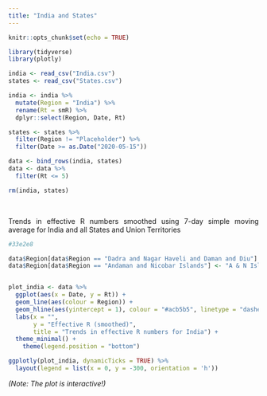```yaml
---
title: "India and States"
---
```


<style>
body {
text-align: justify}
</style>

```r
knitr::opts_chunk$set(echo = TRUE)
```

```r
library(tidyverse)
library(plotly)
```

```r
india <- read_csv("India.csv")
states <- read_csv("States.csv")

india <- india %>% 
  mutate(Region = "India") %>% 
  rename(Rt = smR) %>% 
  dplyr::select(Region, Date, Rt)

states <- states %>% 
  filter(Region != "Placeholder") %>% 
  filter(Date >= as.Date("2020-05-15"))

data <- bind_rows(india, states)
data <- data %>% 
  filter(Rt <= 5)

rm(india, states)
```



\

Trends in effective R numbers smoothed using 7-day simple moving average for India and all States and Union Territories


```r

#33e2e8

data$Region[data$Region == "Dadra and Nagar Haveli and Daman and Diu"] <- "DNH & DD"
data$Region[data$Region == "Andaman and Nicobar Islands"] <- "A & N Islands"


plot_india <- data %>% 
  ggplot(aes(x = Date, y = Rt)) +
  geom_line(aes(colour = Region)) +
  geom_hline(aes(yintercept = 1), colour = "#acb5b5", linetype = "dashed") +
  labs(x = "",
       y = "Effective R (smoothed)",
       title = "Trends in effective R numbers for India") +
  theme_minimal() +
    theme(legend.position = "bottom")

ggplotly(plot_india, dynamicTicks = TRUE) %>% 
  layout(legend = list(x = 0, y = -300, orientation = 'h'))
```

*(Note: The plot is interactive!)*
